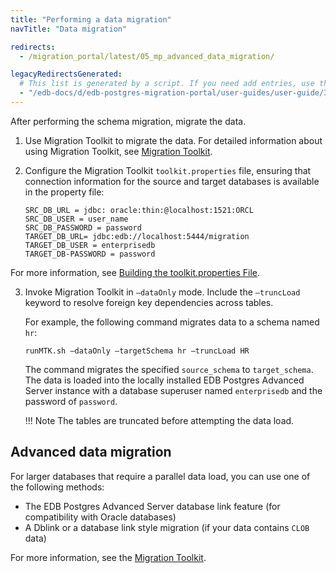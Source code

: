 ```yaml
---
title: "Performing a data migration"
navTitle: "Data migration"

redirects: 
  - /migration_portal/latest/05_mp_advanced_data_migration/

legacyRedirectsGenerated:
  # This list is generated by a script. If you need add entries, use the `legacyRedirects` key.
  - "/edb-docs/d/edb-postgres-migration-portal/user-guides/user-guide/3.0.1/mp_data_migration.html"
---
```


<div id="mp_data_migration" class="registered_link"></div>

After performing the schema migration, migrate the data.

1.  Use Migration Toolkit to migrate the data. For detailed information about using Migration Toolkit, see [Migration Toolkit](/migration_toolkit/latest/).

2.  Configure the Migration Toolkit `toolkit.properties` file, ensuring that connection information for the source and target databases is available in the property file:

    ```text
    SRC_DB_URL = jdbc: oracle:thin:@localhost:1521:ORCL
    SRC_DB_USER = user_name
    SRC_DB_PASSWORD = password
    TARGET_DB_URL= jdbc:edb://localhost:5444/migration
    TARGET_DB_USER = enterprisedb
    TARGET_DB-PASSWORD = password
    ```

   For more information, see [Building the toolkit.properties File](../../../migration_toolkit/latest/06_building_toolkit.properties_file).


3.  Invoke Migration Toolkit in `–dataOnly` mode. Include the `–truncLoad` keyword to resolve foreign key dependencies across tables.

    For example, the following command migrates data to a schema named `hr`:

    `runMTK.sh –dataOnly –targetSchema hr –truncLoad HR`

    The command migrates the specified `source_schema` to `target_schema`. The data is loaded into the locally installed EDB Postgres Advanced Server instance with a database superuser named `enterprisedb` and the password of `password`.

    !!! Note
        The tables are truncated before attempting the data load.

## Advanced data migration

For larger databases that require a parallel data load, you can use one of the following methods:

-   The EDB Postgres Advanced Server database link feature (for compatibility with Oracle databases)
-   A Dblink or a database link style migration (if your data contains `CLOB` data)

For more information, see the [Migration Toolkit](/migration_toolkit/latest/).

